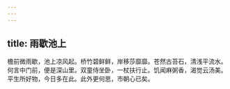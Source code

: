 ```yaml
---
---
---
```

title: 雨歇池上
---



檐前微雨歇，池上凉风起。桥竹碧鲜鲜，岸移莎靡靡。苍然古苔石，清浅平流水。何言中门前，便是深山里。双童侍坐卧，一杖扶行止。饥闻麻粥香，渴觉云汤美。平生所好物，今日多在此。此外更何思，市朝心已矣。